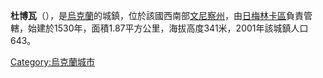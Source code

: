 {{coord|49|12|14|N|27|55|2|E|scale:30000|display=title}}

'''杜博瓦'''（{{lang-uk|Дубова}}），是[[烏克蘭|烏克蘭]]的城鎮，位於該國西南部[[文尼察州|文尼察州]]，由[[日梅林卡區|日梅林卡區]]負責管轄，始建於1530年，面積1.87平方公里，海拔高度341米，2001年該城鎮人口643。

{{Ukraine-geo-stub}}
[[Category:烏克蘭城市|Category:烏克蘭城市]]